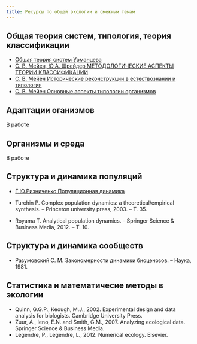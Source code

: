```yaml
---
title: Ресурсы по общей экологии и смежным темам
---
```


## Общая теория систем, типология, теория классификации

- [Общая теория систем Урманцева](http://www.sci.aha.ru/ots/index.htm)
- [С. В. Мейен, Ю.А. Шрейдер МЕТОДОЛОГИЧЕСКИЕ АСПЕКТЫ ТЕОРИИ КЛАССИФИКАЦИИ](http://www.kudrinbi.ru/public/453/index.htm)
- [С. В. Мейен Исторические реконструкции в естествознании и типология](http://www.chronos.msu.ru/old/RREPORTS/meyen_istoricheskie.htm)
- [С. В. Мейен Основные аспекты типологии организмов](http://www.kudrinbi.ru/public/451/index.htm)

## Адаптации оганизмов

В работе

## Организмы и среда

В работе


## Структура и динамика популяций

- [Г.Ю.Ризниченко Популяционная динамика](http://www.library.biophys.msu.ru/MathMod/PD.HTML)

- Turchin P. Complex population dynamics: a theoretical/empirical synthesis. – Princeton university press, 2003. – Т. 35.

- Royama T. Analytical population dynamics. – Springer Science & Business Media, 2012. – Т. 10.

## Структура и динамика сообществ

- Разумовский С. М. Закономерности динамики биоценозов. – Наука, 1981.




## Статистика и математичесие методы в экологии
- Quinn, G.G.P., Keough, M.J., 2002. Experimental design and data analysis for biologists. Cambridge University Press.
- Zuur, A., Ieno, E.N. and Smith, G.M., 2007. Analyzing ecological data. Springer Science & Business Media.    
- Legendre, P., Legendre, L., 2012. Numerical ecology. Elsevier.   


